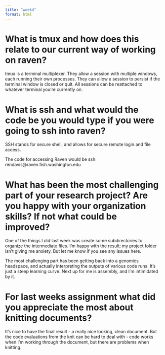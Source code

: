 ```yaml
---
title: "week4"
format: html
---
```


# What is tmux and how does this relate to our current way of working on raven?
tmux is a terminal multiplexer. They allow a session with multiple windows, each running their own processes. They can allow a session to persist if the terminal window is closed or quit. All sessions can be reattached to whatever terminal you’re currently on.

# What is ssh and what would the code be you would type if you were going to ssh into raven?
SSH stands for secure shell, and allows for secure remote login and file access.

The code for accessing Raven would be ssh rendavis@raven.fish.washington.edu

# What has been the most challenging part of your research project? Are you happy with your organization skills? If not what could be improved?
One of the things I did last week was create some subdirectories to organize the intermediate files. I'm happy with the result; my project folder isn't giving me anxiety. But let me know if you see any issues here. 

The most challenging part has been getting back into a genomics headspace, and actually interpreting the outputs of various code runs. It's just a steep learning curve. Next up for me is assembly, and I'm intimidated by it. 

# For last weeks assignment what did you appreciate the most about knitting documents?
It's nice to have the final result - a really nice looking, clean document. But the code evaluations from the knit can be hard to deal with - code works when I'm working through the document, but there are problems when knitting. 
